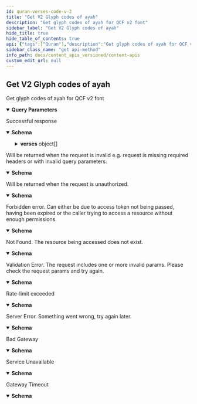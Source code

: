 ```yaml
---
id: quran-verses-code-v-2
title: "Get V2 Glyph codes of ayah"
description: "Get glyph codes of ayah for QCF v2 font"
sidebar_label: "Get V2 Glyph codes of ayah"
hide_title: true
hide_table_of_contents: true
api: {"tags":["Quran"],"description":"Get glyph codes of ayah for QCF v2 font","operationId":"QURAN-verses-code_v2","parameters":[{"name":"chapter_number","in":"query","description":"If you want to get text of a specific surah.","schema":{"maximum":114,"minimum":1,"type":"integer"}},{"name":"juz_number","in":"query","description":"If you want to get text of a specific juz.","schema":{"maximum":30,"minimum":1,"type":"integer"}},{"name":"page_number","in":"query","description":"If you want to get text of a Madani Mushaf page","schema":{"maximum":604,"minimum":1,"type":"integer"}},{"name":"hizb_number","in":"query","description":"If you want to get text of a specific hizb.","schema":{"maximum":60,"minimum":1,"type":"integer"}},{"name":"rub_el_hizb_number","in":"query","description":"If you want to get text of a specific Rub el Hizb.","schema":{"maximum":240,"minimum":1,"type":"integer"}},{"name":"verse_key","in":"query","description":"If you want to get text of a specific ayah.","schema":{"type":"string"}}],"responses":{"200":{"description":"Successful response","content":{"application/json":{"schema":{"type":"object","properties":{"verses":{"type":"array","items":{"required":["code_v2","v2_page"],"type":"object","properties":{"id":{"type":"integer"},"verse_key":{"type":"string"},"code_v2":{"type":"string","description":"Glyph codes for v2"},"v2_page":{"maximum":604,"minimum":1,"type":"integer","description":"Madani Mushaf page number. You can use `v2_page` to generate css and font faces for QCF page font. "}}}}}},"example":{"verses":[{"id":1,"verse_key":"1:1","code_v2":" ﱂ ﱃ ﱄ ﱅ","v2_page":1}]}}}},"400":{"description":"Will be returned when the request is invalid e.g. request is missing required headers or with invalid query parameters.","content":{"application/json":{"schema":{"title":"invalidRequestResponse","type":"object","properties":{"message":{"type":"string"},"type":{"type":"string","enum":["gateway_timeout","service_unavailable","bad_gateway","internal_server_error","unprocessable_entity","not_found","forbidden","unauthorized","invalid_request","invalid_token","insufficient_scope","service_error","invalid_path","rate_limit_exceeded"]},"success":{"type":"boolean"}}},"example":{"message":"The request is missing required headers or is invalid","type":"invalid_request","success":false}}}},"401":{"description":"Will be returned when the request is unauthorized.","content":{"application/json":{"schema":{"title":"unauthorizedResponse","type":"object","properties":{"message":{"type":"string"},"type":{"type":"string","enum":["gateway_timeout","service_unavailable","bad_gateway","internal_server_error","unprocessable_entity","not_found","forbidden","unauthorized","invalid_request","invalid_token","insufficient_scope","service_error","invalid_path","rate_limit_exceeded"]},"success":{"type":"boolean"}}},"example":{"message":"The request requires user authentication","type":"unauthorized","success":false}}}},"403":{"description":"Forbidden error. Can either be due to access token not being passed, having been expired or the caller trying to access a resource without enough permissions.","content":{"application/json":{"schema":{"title":"forbiddenResponse","type":"object","properties":{"message":{"type":"string"},"type":{"type":"string","enum":["gateway_timeout","service_unavailable","bad_gateway","internal_server_error","unprocessable_entity","not_found","forbidden","unauthorized","invalid_request","invalid_token","insufficient_scope","service_error","invalid_path","rate_limit_exceeded"]},"success":{"type":"boolean"}}},"example":{"message":"The server understood the request, but refuses to authorize it","type":"forbidden","success":false}}}},"404":{"description":"Not Found. The resource being accessed does not exist.","content":{"application/json":{"schema":{"title":"notFoundResponse","type":"object","properties":{"message":{"type":"string"},"type":{"type":"string","enum":["gateway_timeout","service_unavailable","bad_gateway","internal_server_error","unprocessable_entity","not_found","forbidden","unauthorized","invalid_request","invalid_token","insufficient_scope","service_error","invalid_path","rate_limit_exceeded"]},"success":{"type":"boolean"}}},"example":{"message":"The requested resource could not be found","type":"not_found","success":false}}}},"422":{"description":"Validation Error. The request includes one or more invalid params. Please check the request params and try again.","content":{"application/json":{"schema":{"title":"unprocessableEntityResponse","type":"object","properties":{"message":{"type":"string"},"type":{"type":"string","enum":["gateway_timeout","service_unavailable","bad_gateway","internal_server_error","unprocessable_entity","not_found","forbidden","unauthorized","invalid_request","invalid_token","insufficient_scope","service_error","invalid_path","rate_limit_exceeded"]},"success":{"type":"boolean"}}},"example":{"message":"The request was well-formed but was unable to be followed due to semantic errors","type":"unprocessable_entity","success":false}}}},"429":{"description":"Rate-limit exceeded","content":{"application/json":{"schema":{"title":"rateLimitExceededResponse","type":"object","properties":{"message":{"type":"string"},"type":{"type":"string","enum":["gateway_timeout","service_unavailable","bad_gateway","internal_server_error","unprocessable_entity","not_found","forbidden","unauthorized","invalid_request","invalid_token","insufficient_scope","service_error","invalid_path","rate_limit_exceeded"]},"success":{"type":"boolean"}}},"example":{"message":"Too many requests, please try again later","type":"rate_limit_exceeded","success":false}}}},"500":{"description":"Server Error. Something went wrong, try again later.","content":{"application/json":{"schema":{"title":"internalServerErrorResponse","type":"object","properties":{"message":{"type":"string"},"type":{"type":"string","enum":["gateway_timeout","service_unavailable","bad_gateway","internal_server_error","unprocessable_entity","not_found","forbidden","unauthorized","invalid_request","invalid_token","insufficient_scope","service_error","invalid_path","rate_limit_exceeded"]},"success":{"type":"boolean"}}},"example":{"message":"The server encountered an internal error and was unable to complete your request","type":"internal_server_error","success":false}}}},"502":{"description":"Bad Gateway","content":{"application/json":{"schema":{"title":"badGatewayResponse","type":"object","properties":{"message":{"type":"string"},"type":{"type":"string","enum":["gateway_timeout","service_unavailable","bad_gateway","internal_server_error","unprocessable_entity","not_found","forbidden","unauthorized","invalid_request","invalid_token","insufficient_scope","service_error","invalid_path","rate_limit_exceeded"]},"success":{"type":"boolean"}}},"example":{"message":"The server was acting as a gateway or proxy and received an invalid response from the upstream server","type":"bad_gateway","success":false}}}},"503":{"description":"Service Unavailable","content":{"application/json":{"schema":{"title":"serviceUnavailableResponse","type":"object","properties":{"message":{"type":"string"},"type":{"type":"string","enum":["gateway_timeout","service_unavailable","bad_gateway","internal_server_error","unprocessable_entity","not_found","forbidden","unauthorized","invalid_request","invalid_token","insufficient_scope","service_error","invalid_path","rate_limit_exceeded"]},"success":{"type":"boolean"}}},"example":{"message":"The server is currently unable to handle the request due to a temporary overload or scheduled maintenance","type":"service_unavailable","success":false}}}},"504":{"description":"Gateway Timeout","content":{"application/json":{"schema":{"title":"gatewayTimeoutResponse","type":"object","properties":{"message":{"type":"string"},"type":{"type":"string","enum":["gateway_timeout","service_unavailable","bad_gateway","internal_server_error","unprocessable_entity","not_found","forbidden","unauthorized","invalid_request","invalid_token","insufficient_scope","service_error","invalid_path","rate_limit_exceeded"]},"success":{"type":"boolean"}}},"example":{"message":"The server was acting as a gateway or proxy and did not receive a timely response from the upstream server","type":"gateway_timeout","success":false}}}}},"method":"get","path":"/quran/verses/code_v2","servers":[{"url":"https://apis-prelive.quran.foundation/content/api/v4","description":"Pre-production Server"},{"url":"https://apis.quran.foundation/content/api/v4","description":"Production Server"}],"security":[{"x-auth-token":[],"x-client-id":[]}],"securitySchemes":{"x-auth-token":{"type":"apiKey","description":"The JWT access token required for accessing the endpoints.","name":"x-auth-token","in":"header"},"x-client-id":{"type":"apiKey","description":"Your client Id","name":"x-client-id","in":"header"}},"info":{"title":"Content APIs","description":"Quran.Foundation Content APIs offer programmatic access to the Quran's core content like chapters, verses, recitations, translations, and more, distinct from user-specific data like notes and bookmarks provided by [User-related APIs](/docs/category/user-related-apis).\n\n:::important Integrity of Translations\nPlease **disable any automatic browser-translation features** (e.g. Google-Translate-in-Chrome) when displaying text returned by the *Translations* endpoints.  \nRe-translating an already vetted Quranic translation can introduce serious semantic errors.\n:::\n\n ## How to get access \n\n We are using OAuth2 flows to authenticate and authorize requests. To get started, you need to [get an access token](/docs/tutorials/oidc/getting-started-with-oauth2#obtaining-oauth-20-client-credentials) to make requests to our APIs. Since the APIs are not user-related, you will need to use the `client_credentials` grant type and [`content` scope](/docs/user_related_apis_versioned/scopes#content) when sending a request to [The OAuth 2.0 Token Endpoint](/docs/oauth2_apis_versioned/oauth-2-token-exchange) to get the access token. The below diagram shows the flow of getting an access token using the `client_credentials` grant type in a very simplified way.\n\n ![Client Credentials Flow](/img/client-credentials-flow.png) After getting a valid access token, each request to get resources will have to include 2 headers mentioned below: `x-auth-token` and `x-client-id`.","version":"v4"},"postman":{"name":"Get V2 Glyph codes of ayah","description":{"content":"Get glyph codes of ayah for QCF v2 font","type":"text/plain"},"url":{"path":["quran","verses","code_v2"],"host":["{{baseUrl}}"],"query":[{"disabled":false,"description":{"content":"If you want to get text of a specific surah.","type":"text/plain"},"key":"chapter_number","value":""},{"disabled":false,"description":{"content":"If you want to get text of a specific juz.","type":"text/plain"},"key":"juz_number","value":""},{"disabled":false,"description":{"content":"If you want to get text of a Madani Mushaf page","type":"text/plain"},"key":"page_number","value":""},{"disabled":false,"description":{"content":"If you want to get text of a specific hizb.","type":"text/plain"},"key":"hizb_number","value":""},{"disabled":false,"description":{"content":"If you want to get text of a specific Rub el Hizb.","type":"text/plain"},"key":"rub_el_hizb_number","value":""},{"disabled":false,"description":{"content":"If you want to get text of a specific ayah.","type":"text/plain"},"key":"verse_key","value":""}],"variable":[]},"header":[{"key":"Accept","value":"application/json"}],"method":"GET"}}
sidebar_class_name: "get api-method"
info_path: docs/content_apis_versioned/content-apis
custom_edit_url: null
---
```



## Get V2 Glyph codes of ayah



Get glyph codes of ayah for QCF v2 font

<details style={{"marginBottom":"1rem"}} data-collapsed={false} open={true}><summary style={{}}><strong>Query Parameters</strong></summary><div><ul><ParamsItem className={"paramsItem"} param={{"name":"chapter_number","in":"query","description":"If you want to get text of a specific surah.","schema":{"maximum":114,"minimum":1,"type":"integer"}}}></ParamsItem><ParamsItem className={"paramsItem"} param={{"name":"juz_number","in":"query","description":"If you want to get text of a specific juz.","schema":{"maximum":30,"minimum":1,"type":"integer"}}}></ParamsItem><ParamsItem className={"paramsItem"} param={{"name":"page_number","in":"query","description":"If you want to get text of a Madani Mushaf page","schema":{"maximum":604,"minimum":1,"type":"integer"}}}></ParamsItem><ParamsItem className={"paramsItem"} param={{"name":"hizb_number","in":"query","description":"If you want to get text of a specific hizb.","schema":{"maximum":60,"minimum":1,"type":"integer"}}}></ParamsItem><ParamsItem className={"paramsItem"} param={{"name":"rub_el_hizb_number","in":"query","description":"If you want to get text of a specific Rub el Hizb.","schema":{"maximum":240,"minimum":1,"type":"integer"}}}></ParamsItem><ParamsItem className={"paramsItem"} param={{"name":"verse_key","in":"query","description":"If you want to get text of a specific ayah.","schema":{"type":"string"}}}></ParamsItem></ul></div></details><div><ApiTabs><TabItem label={"200"} value={"200"}><div>

Successful response

</div><div><MimeTabs schemaType={"response"}><TabItem label={"application/json"} value={"application/json"}><SchemaTabs><TabItem label={"Schema"} value={"Schema"}><details style={{}} data-collapsed={false} open={true}><summary style={{"textAlign":"left"}}><strong>Schema</strong></summary><div style={{"textAlign":"left","marginLeft":"1rem"}}></div><ul style={{"marginLeft":"1rem"}}><SchemaItem collapsible={true} className={"schemaItem"}><details style={{}}><summary style={{}}><strong>verses</strong><span style={{"opacity":"0.6"}}> object[]</span></summary><div style={{"marginLeft":"1rem"}}><li><div style={{"fontSize":"var(--ifm-code-font-size)","opacity":"0.6","marginLeft":"-.5rem","paddingBottom":".5rem"}}>Array [</div></li><SchemaItem collapsible={false} name={"id"} required={false} schemaName={"integer"} qualifierMessage={undefined} schema={{"type":"integer"}}></SchemaItem><SchemaItem collapsible={false} name={"verse_key"} required={false} schemaName={"string"} qualifierMessage={undefined} schema={{"type":"string"}}></SchemaItem><SchemaItem collapsible={false} name={"code_v2"} required={true} schemaName={"string"} qualifierMessage={undefined} schema={{"type":"string","description":"Glyph codes for v2"}}></SchemaItem><SchemaItem collapsible={false} name={"v2_page"} required={true} schemaName={"integer"} qualifierMessage={"**Possible values:** `>= 1` and `<= 604`"} schema={{"maximum":604,"minimum":1,"type":"integer","description":"Madani Mushaf page number. You can use `v2_page` to generate css and font faces for QCF page font. "}}></SchemaItem><li><div style={{"fontSize":"var(--ifm-code-font-size)","opacity":"0.6","marginLeft":"-.5rem"}}>]</div></li></div></details></SchemaItem></ul></details></TabItem><TabItem label={"Example (from schema)"} value={"Example (from schema)"}><ResponseSamples responseExample={"{\n  \"verses\": [\n    {\n      \"id\": 0,\n      \"verse_key\": \"string\",\n      \"code_v2\": \"string\",\n      \"v2_page\": 0\n    }\n  ]\n}"} language={"json"}></ResponseSamples></TabItem><TabItem label={"Example"} value={"Example"}><ResponseSamples responseExample={"{\n  \"verses\": [\n    {\n      \"id\": 1,\n      \"verse_key\": \"1:1\",\n      \"code_v2\": \" ﱂ ﱃ ﱄ ﱅ\",\n      \"v2_page\": 1\n    }\n  ]\n}"} language={"json"}></ResponseSamples></TabItem></SchemaTabs></TabItem></MimeTabs></div></TabItem><TabItem label={"400"} value={"400"}><div>

Will be returned when the request is invalid e.g. request is missing required headers or with invalid query parameters.

</div><div><MimeTabs schemaType={"response"}><TabItem label={"application/json"} value={"application/json"}><SchemaTabs><TabItem label={"Schema"} value={"Schema"}><details style={{}} data-collapsed={false} open={true}><summary style={{"textAlign":"left"}}><strong>Schema</strong></summary><div style={{"textAlign":"left","marginLeft":"1rem"}}></div><ul style={{"marginLeft":"1rem"}}><SchemaItem collapsible={false} name={"message"} required={false} schemaName={"string"} qualifierMessage={undefined} schema={{"type":"string"}}></SchemaItem><SchemaItem collapsible={false} name={"type"} required={false} schemaName={"string"} qualifierMessage={"**Possible values:** [`gateway_timeout`, `service_unavailable`, `bad_gateway`, `internal_server_error`, `unprocessable_entity`, `not_found`, `forbidden`, `unauthorized`, `invalid_request`, `invalid_token`, `insufficient_scope`, `service_error`, `invalid_path`, `rate_limit_exceeded`]"} schema={{"type":"string","enum":["gateway_timeout","service_unavailable","bad_gateway","internal_server_error","unprocessable_entity","not_found","forbidden","unauthorized","invalid_request","invalid_token","insufficient_scope","service_error","invalid_path","rate_limit_exceeded"]}}></SchemaItem><SchemaItem collapsible={false} name={"success"} required={false} schemaName={"boolean"} qualifierMessage={undefined} schema={{"type":"boolean"}}></SchemaItem></ul></details></TabItem><TabItem label={"Example (from schema)"} value={"Example (from schema)"}><ResponseSamples responseExample={"{\n  \"message\": \"string\",\n  \"type\": \"gateway_timeout\",\n  \"success\": true\n}"} language={"json"}></ResponseSamples></TabItem><TabItem label={"Example"} value={"Example"}><ResponseSamples responseExample={"{\n  \"message\": \"The request is missing required headers or is invalid\",\n  \"type\": \"invalid_request\",\n  \"success\": false\n}"} language={"json"}></ResponseSamples></TabItem></SchemaTabs></TabItem></MimeTabs></div></TabItem><TabItem label={"401"} value={"401"}><div>

Will be returned when the request is unauthorized.

</div><div><MimeTabs schemaType={"response"}><TabItem label={"application/json"} value={"application/json"}><SchemaTabs><TabItem label={"Schema"} value={"Schema"}><details style={{}} data-collapsed={false} open={true}><summary style={{"textAlign":"left"}}><strong>Schema</strong></summary><div style={{"textAlign":"left","marginLeft":"1rem"}}></div><ul style={{"marginLeft":"1rem"}}><SchemaItem collapsible={false} name={"message"} required={false} schemaName={"string"} qualifierMessage={undefined} schema={{"type":"string"}}></SchemaItem><SchemaItem collapsible={false} name={"type"} required={false} schemaName={"string"} qualifierMessage={"**Possible values:** [`gateway_timeout`, `service_unavailable`, `bad_gateway`, `internal_server_error`, `unprocessable_entity`, `not_found`, `forbidden`, `unauthorized`, `invalid_request`, `invalid_token`, `insufficient_scope`, `service_error`, `invalid_path`, `rate_limit_exceeded`]"} schema={{"type":"string","enum":["gateway_timeout","service_unavailable","bad_gateway","internal_server_error","unprocessable_entity","not_found","forbidden","unauthorized","invalid_request","invalid_token","insufficient_scope","service_error","invalid_path","rate_limit_exceeded"]}}></SchemaItem><SchemaItem collapsible={false} name={"success"} required={false} schemaName={"boolean"} qualifierMessage={undefined} schema={{"type":"boolean"}}></SchemaItem></ul></details></TabItem><TabItem label={"Example (from schema)"} value={"Example (from schema)"}><ResponseSamples responseExample={"{\n  \"message\": \"string\",\n  \"type\": \"gateway_timeout\",\n  \"success\": true\n}"} language={"json"}></ResponseSamples></TabItem><TabItem label={"Example"} value={"Example"}><ResponseSamples responseExample={"{\n  \"message\": \"The request requires user authentication\",\n  \"type\": \"unauthorized\",\n  \"success\": false\n}"} language={"json"}></ResponseSamples></TabItem></SchemaTabs></TabItem></MimeTabs></div></TabItem><TabItem label={"403"} value={"403"}><div>

Forbidden error. Can either be due to access token not being passed, having been expired or the caller trying to access a resource without enough permissions.

</div><div><MimeTabs schemaType={"response"}><TabItem label={"application/json"} value={"application/json"}><SchemaTabs><TabItem label={"Schema"} value={"Schema"}><details style={{}} data-collapsed={false} open={true}><summary style={{"textAlign":"left"}}><strong>Schema</strong></summary><div style={{"textAlign":"left","marginLeft":"1rem"}}></div><ul style={{"marginLeft":"1rem"}}><SchemaItem collapsible={false} name={"message"} required={false} schemaName={"string"} qualifierMessage={undefined} schema={{"type":"string"}}></SchemaItem><SchemaItem collapsible={false} name={"type"} required={false} schemaName={"string"} qualifierMessage={"**Possible values:** [`gateway_timeout`, `service_unavailable`, `bad_gateway`, `internal_server_error`, `unprocessable_entity`, `not_found`, `forbidden`, `unauthorized`, `invalid_request`, `invalid_token`, `insufficient_scope`, `service_error`, `invalid_path`, `rate_limit_exceeded`]"} schema={{"type":"string","enum":["gateway_timeout","service_unavailable","bad_gateway","internal_server_error","unprocessable_entity","not_found","forbidden","unauthorized","invalid_request","invalid_token","insufficient_scope","service_error","invalid_path","rate_limit_exceeded"]}}></SchemaItem><SchemaItem collapsible={false} name={"success"} required={false} schemaName={"boolean"} qualifierMessage={undefined} schema={{"type":"boolean"}}></SchemaItem></ul></details></TabItem><TabItem label={"Example (from schema)"} value={"Example (from schema)"}><ResponseSamples responseExample={"{\n  \"message\": \"string\",\n  \"type\": \"gateway_timeout\",\n  \"success\": true\n}"} language={"json"}></ResponseSamples></TabItem><TabItem label={"Example"} value={"Example"}><ResponseSamples responseExample={"{\n  \"message\": \"The server understood the request, but refuses to authorize it\",\n  \"type\": \"forbidden\",\n  \"success\": false\n}"} language={"json"}></ResponseSamples></TabItem></SchemaTabs></TabItem></MimeTabs></div></TabItem><TabItem label={"404"} value={"404"}><div>

Not Found. The resource being accessed does not exist.

</div><div><MimeTabs schemaType={"response"}><TabItem label={"application/json"} value={"application/json"}><SchemaTabs><TabItem label={"Schema"} value={"Schema"}><details style={{}} data-collapsed={false} open={true}><summary style={{"textAlign":"left"}}><strong>Schema</strong></summary><div style={{"textAlign":"left","marginLeft":"1rem"}}></div><ul style={{"marginLeft":"1rem"}}><SchemaItem collapsible={false} name={"message"} required={false} schemaName={"string"} qualifierMessage={undefined} schema={{"type":"string"}}></SchemaItem><SchemaItem collapsible={false} name={"type"} required={false} schemaName={"string"} qualifierMessage={"**Possible values:** [`gateway_timeout`, `service_unavailable`, `bad_gateway`, `internal_server_error`, `unprocessable_entity`, `not_found`, `forbidden`, `unauthorized`, `invalid_request`, `invalid_token`, `insufficient_scope`, `service_error`, `invalid_path`, `rate_limit_exceeded`]"} schema={{"type":"string","enum":["gateway_timeout","service_unavailable","bad_gateway","internal_server_error","unprocessable_entity","not_found","forbidden","unauthorized","invalid_request","invalid_token","insufficient_scope","service_error","invalid_path","rate_limit_exceeded"]}}></SchemaItem><SchemaItem collapsible={false} name={"success"} required={false} schemaName={"boolean"} qualifierMessage={undefined} schema={{"type":"boolean"}}></SchemaItem></ul></details></TabItem><TabItem label={"Example (from schema)"} value={"Example (from schema)"}><ResponseSamples responseExample={"{\n  \"message\": \"string\",\n  \"type\": \"gateway_timeout\",\n  \"success\": true\n}"} language={"json"}></ResponseSamples></TabItem><TabItem label={"Example"} value={"Example"}><ResponseSamples responseExample={"{\n  \"message\": \"The requested resource could not be found\",\n  \"type\": \"not_found\",\n  \"success\": false\n}"} language={"json"}></ResponseSamples></TabItem></SchemaTabs></TabItem></MimeTabs></div></TabItem><TabItem label={"422"} value={"422"}><div>

Validation Error. The request includes one or more invalid params. Please check the request params and try again.

</div><div><MimeTabs schemaType={"response"}><TabItem label={"application/json"} value={"application/json"}><SchemaTabs><TabItem label={"Schema"} value={"Schema"}><details style={{}} data-collapsed={false} open={true}><summary style={{"textAlign":"left"}}><strong>Schema</strong></summary><div style={{"textAlign":"left","marginLeft":"1rem"}}></div><ul style={{"marginLeft":"1rem"}}><SchemaItem collapsible={false} name={"message"} required={false} schemaName={"string"} qualifierMessage={undefined} schema={{"type":"string"}}></SchemaItem><SchemaItem collapsible={false} name={"type"} required={false} schemaName={"string"} qualifierMessage={"**Possible values:** [`gateway_timeout`, `service_unavailable`, `bad_gateway`, `internal_server_error`, `unprocessable_entity`, `not_found`, `forbidden`, `unauthorized`, `invalid_request`, `invalid_token`, `insufficient_scope`, `service_error`, `invalid_path`, `rate_limit_exceeded`]"} schema={{"type":"string","enum":["gateway_timeout","service_unavailable","bad_gateway","internal_server_error","unprocessable_entity","not_found","forbidden","unauthorized","invalid_request","invalid_token","insufficient_scope","service_error","invalid_path","rate_limit_exceeded"]}}></SchemaItem><SchemaItem collapsible={false} name={"success"} required={false} schemaName={"boolean"} qualifierMessage={undefined} schema={{"type":"boolean"}}></SchemaItem></ul></details></TabItem><TabItem label={"Example (from schema)"} value={"Example (from schema)"}><ResponseSamples responseExample={"{\n  \"message\": \"string\",\n  \"type\": \"gateway_timeout\",\n  \"success\": true\n}"} language={"json"}></ResponseSamples></TabItem><TabItem label={"Example"} value={"Example"}><ResponseSamples responseExample={"{\n  \"message\": \"The request was well-formed but was unable to be followed due to semantic errors\",\n  \"type\": \"unprocessable_entity\",\n  \"success\": false\n}"} language={"json"}></ResponseSamples></TabItem></SchemaTabs></TabItem></MimeTabs></div></TabItem><TabItem label={"429"} value={"429"}><div>

Rate-limit exceeded

</div><div><MimeTabs schemaType={"response"}><TabItem label={"application/json"} value={"application/json"}><SchemaTabs><TabItem label={"Schema"} value={"Schema"}><details style={{}} data-collapsed={false} open={true}><summary style={{"textAlign":"left"}}><strong>Schema</strong></summary><div style={{"textAlign":"left","marginLeft":"1rem"}}></div><ul style={{"marginLeft":"1rem"}}><SchemaItem collapsible={false} name={"message"} required={false} schemaName={"string"} qualifierMessage={undefined} schema={{"type":"string"}}></SchemaItem><SchemaItem collapsible={false} name={"type"} required={false} schemaName={"string"} qualifierMessage={"**Possible values:** [`gateway_timeout`, `service_unavailable`, `bad_gateway`, `internal_server_error`, `unprocessable_entity`, `not_found`, `forbidden`, `unauthorized`, `invalid_request`, `invalid_token`, `insufficient_scope`, `service_error`, `invalid_path`, `rate_limit_exceeded`]"} schema={{"type":"string","enum":["gateway_timeout","service_unavailable","bad_gateway","internal_server_error","unprocessable_entity","not_found","forbidden","unauthorized","invalid_request","invalid_token","insufficient_scope","service_error","invalid_path","rate_limit_exceeded"]}}></SchemaItem><SchemaItem collapsible={false} name={"success"} required={false} schemaName={"boolean"} qualifierMessage={undefined} schema={{"type":"boolean"}}></SchemaItem></ul></details></TabItem><TabItem label={"Example (from schema)"} value={"Example (from schema)"}><ResponseSamples responseExample={"{\n  \"message\": \"string\",\n  \"type\": \"gateway_timeout\",\n  \"success\": true\n}"} language={"json"}></ResponseSamples></TabItem><TabItem label={"Example"} value={"Example"}><ResponseSamples responseExample={"{\n  \"message\": \"Too many requests, please try again later\",\n  \"type\": \"rate_limit_exceeded\",\n  \"success\": false\n}"} language={"json"}></ResponseSamples></TabItem></SchemaTabs></TabItem></MimeTabs></div></TabItem><TabItem label={"500"} value={"500"}><div>

Server Error. Something went wrong, try again later.

</div><div><MimeTabs schemaType={"response"}><TabItem label={"application/json"} value={"application/json"}><SchemaTabs><TabItem label={"Schema"} value={"Schema"}><details style={{}} data-collapsed={false} open={true}><summary style={{"textAlign":"left"}}><strong>Schema</strong></summary><div style={{"textAlign":"left","marginLeft":"1rem"}}></div><ul style={{"marginLeft":"1rem"}}><SchemaItem collapsible={false} name={"message"} required={false} schemaName={"string"} qualifierMessage={undefined} schema={{"type":"string"}}></SchemaItem><SchemaItem collapsible={false} name={"type"} required={false} schemaName={"string"} qualifierMessage={"**Possible values:** [`gateway_timeout`, `service_unavailable`, `bad_gateway`, `internal_server_error`, `unprocessable_entity`, `not_found`, `forbidden`, `unauthorized`, `invalid_request`, `invalid_token`, `insufficient_scope`, `service_error`, `invalid_path`, `rate_limit_exceeded`]"} schema={{"type":"string","enum":["gateway_timeout","service_unavailable","bad_gateway","internal_server_error","unprocessable_entity","not_found","forbidden","unauthorized","invalid_request","invalid_token","insufficient_scope","service_error","invalid_path","rate_limit_exceeded"]}}></SchemaItem><SchemaItem collapsible={false} name={"success"} required={false} schemaName={"boolean"} qualifierMessage={undefined} schema={{"type":"boolean"}}></SchemaItem></ul></details></TabItem><TabItem label={"Example (from schema)"} value={"Example (from schema)"}><ResponseSamples responseExample={"{\n  \"message\": \"string\",\n  \"type\": \"gateway_timeout\",\n  \"success\": true\n}"} language={"json"}></ResponseSamples></TabItem><TabItem label={"Example"} value={"Example"}><ResponseSamples responseExample={"{\n  \"message\": \"The server encountered an internal error and was unable to complete your request\",\n  \"type\": \"internal_server_error\",\n  \"success\": false\n}"} language={"json"}></ResponseSamples></TabItem></SchemaTabs></TabItem></MimeTabs></div></TabItem><TabItem label={"502"} value={"502"}><div>

Bad Gateway

</div><div><MimeTabs schemaType={"response"}><TabItem label={"application/json"} value={"application/json"}><SchemaTabs><TabItem label={"Schema"} value={"Schema"}><details style={{}} data-collapsed={false} open={true}><summary style={{"textAlign":"left"}}><strong>Schema</strong></summary><div style={{"textAlign":"left","marginLeft":"1rem"}}></div><ul style={{"marginLeft":"1rem"}}><SchemaItem collapsible={false} name={"message"} required={false} schemaName={"string"} qualifierMessage={undefined} schema={{"type":"string"}}></SchemaItem><SchemaItem collapsible={false} name={"type"} required={false} schemaName={"string"} qualifierMessage={"**Possible values:** [`gateway_timeout`, `service_unavailable`, `bad_gateway`, `internal_server_error`, `unprocessable_entity`, `not_found`, `forbidden`, `unauthorized`, `invalid_request`, `invalid_token`, `insufficient_scope`, `service_error`, `invalid_path`, `rate_limit_exceeded`]"} schema={{"type":"string","enum":["gateway_timeout","service_unavailable","bad_gateway","internal_server_error","unprocessable_entity","not_found","forbidden","unauthorized","invalid_request","invalid_token","insufficient_scope","service_error","invalid_path","rate_limit_exceeded"]}}></SchemaItem><SchemaItem collapsible={false} name={"success"} required={false} schemaName={"boolean"} qualifierMessage={undefined} schema={{"type":"boolean"}}></SchemaItem></ul></details></TabItem><TabItem label={"Example (from schema)"} value={"Example (from schema)"}><ResponseSamples responseExample={"{\n  \"message\": \"string\",\n  \"type\": \"gateway_timeout\",\n  \"success\": true\n}"} language={"json"}></ResponseSamples></TabItem><TabItem label={"Example"} value={"Example"}><ResponseSamples responseExample={"{\n  \"message\": \"The server was acting as a gateway or proxy and received an invalid response from the upstream server\",\n  \"type\": \"bad_gateway\",\n  \"success\": false\n}"} language={"json"}></ResponseSamples></TabItem></SchemaTabs></TabItem></MimeTabs></div></TabItem><TabItem label={"503"} value={"503"}><div>

Service Unavailable

</div><div><MimeTabs schemaType={"response"}><TabItem label={"application/json"} value={"application/json"}><SchemaTabs><TabItem label={"Schema"} value={"Schema"}><details style={{}} data-collapsed={false} open={true}><summary style={{"textAlign":"left"}}><strong>Schema</strong></summary><div style={{"textAlign":"left","marginLeft":"1rem"}}></div><ul style={{"marginLeft":"1rem"}}><SchemaItem collapsible={false} name={"message"} required={false} schemaName={"string"} qualifierMessage={undefined} schema={{"type":"string"}}></SchemaItem><SchemaItem collapsible={false} name={"type"} required={false} schemaName={"string"} qualifierMessage={"**Possible values:** [`gateway_timeout`, `service_unavailable`, `bad_gateway`, `internal_server_error`, `unprocessable_entity`, `not_found`, `forbidden`, `unauthorized`, `invalid_request`, `invalid_token`, `insufficient_scope`, `service_error`, `invalid_path`, `rate_limit_exceeded`]"} schema={{"type":"string","enum":["gateway_timeout","service_unavailable","bad_gateway","internal_server_error","unprocessable_entity","not_found","forbidden","unauthorized","invalid_request","invalid_token","insufficient_scope","service_error","invalid_path","rate_limit_exceeded"]}}></SchemaItem><SchemaItem collapsible={false} name={"success"} required={false} schemaName={"boolean"} qualifierMessage={undefined} schema={{"type":"boolean"}}></SchemaItem></ul></details></TabItem><TabItem label={"Example (from schema)"} value={"Example (from schema)"}><ResponseSamples responseExample={"{\n  \"message\": \"string\",\n  \"type\": \"gateway_timeout\",\n  \"success\": true\n}"} language={"json"}></ResponseSamples></TabItem><TabItem label={"Example"} value={"Example"}><ResponseSamples responseExample={"{\n  \"message\": \"The server is currently unable to handle the request due to a temporary overload or scheduled maintenance\",\n  \"type\": \"service_unavailable\",\n  \"success\": false\n}"} language={"json"}></ResponseSamples></TabItem></SchemaTabs></TabItem></MimeTabs></div></TabItem><TabItem label={"504"} value={"504"}><div>

Gateway Timeout

</div><div><MimeTabs schemaType={"response"}><TabItem label={"application/json"} value={"application/json"}><SchemaTabs><TabItem label={"Schema"} value={"Schema"}><details style={{}} data-collapsed={false} open={true}><summary style={{"textAlign":"left"}}><strong>Schema</strong></summary><div style={{"textAlign":"left","marginLeft":"1rem"}}></div><ul style={{"marginLeft":"1rem"}}><SchemaItem collapsible={false} name={"message"} required={false} schemaName={"string"} qualifierMessage={undefined} schema={{"type":"string"}}></SchemaItem><SchemaItem collapsible={false} name={"type"} required={false} schemaName={"string"} qualifierMessage={"**Possible values:** [`gateway_timeout`, `service_unavailable`, `bad_gateway`, `internal_server_error`, `unprocessable_entity`, `not_found`, `forbidden`, `unauthorized`, `invalid_request`, `invalid_token`, `insufficient_scope`, `service_error`, `invalid_path`, `rate_limit_exceeded`]"} schema={{"type":"string","enum":["gateway_timeout","service_unavailable","bad_gateway","internal_server_error","unprocessable_entity","not_found","forbidden","unauthorized","invalid_request","invalid_token","insufficient_scope","service_error","invalid_path","rate_limit_exceeded"]}}></SchemaItem><SchemaItem collapsible={false} name={"success"} required={false} schemaName={"boolean"} qualifierMessage={undefined} schema={{"type":"boolean"}}></SchemaItem></ul></details></TabItem><TabItem label={"Example (from schema)"} value={"Example (from schema)"}><ResponseSamples responseExample={"{\n  \"message\": \"string\",\n  \"type\": \"gateway_timeout\",\n  \"success\": true\n}"} language={"json"}></ResponseSamples></TabItem><TabItem label={"Example"} value={"Example"}><ResponseSamples responseExample={"{\n  \"message\": \"The server was acting as a gateway or proxy and did not receive a timely response from the upstream server\",\n  \"type\": \"gateway_timeout\",\n  \"success\": false\n}"} language={"json"}></ResponseSamples></TabItem></SchemaTabs></TabItem></MimeTabs></div></TabItem></ApiTabs></div>
      